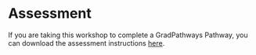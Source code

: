 # Assessment {.unnumbered}

If you are taking this workshop to complete a GradPathways Pathway, you can
download the assessment instructions [here][assessment].

[assessment]: https://github.com/ucdavisdatalab/workshop_r_basics/blob/master/assessment/r_basics_assessment.R

